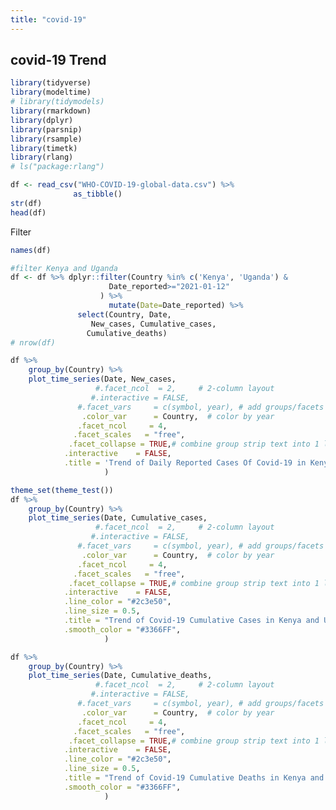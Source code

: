 ---
title: "covid-19"
---

## covid-19 Trend

```{r warning=FALSE, message=FALSE}
library(tidyverse)
library(modeltime)
# library(tidymodels)
library(rmarkdown)
library(dplyr)
library(parsnip)
library(rsample)
library(timetk)
library(rlang)
# ls("package:rlang")
```

```{r warning=FALSE, message=FALSE}
df <- read_csv("WHO-COVID-19-global-data.csv") %>% 
              as_tibble()
str(df)
head(df)


```

Filter

```{r}
names(df)
```

```{r warning=FALSE, message=FALSE}
#filter Kenya and Uganda
df <- df %>% dplyr::filter(Country %in% c('Kenya', 'Uganda') &
                      Date_reported>="2021-01-12"
                    ) %>% 
                      mutate(Date=Date_reported) %>% 
               select(Country, Date,
                  New_cases, Cumulative_cases,
                 Cumulative_deaths)
# nrow(df)
```

```{r warning=FALSE, message=FALSE}
df %>%
    group_by(Country) %>%
    plot_time_series(Date, New_cases,
                   #.facet_ncol  = 2,     # 2-column layout
                  #.interactive = FALSE,
               #.facet_vars     = c(symbol, year), # add groups/facets
                .color_var      = Country,  # color by year
               .facet_ncol     = 4,
              .facet_scales   = "free",
             .facet_collapse = TRUE,# combine group strip text into 1 line
            .interactive    = FALSE,
            .title = 'Trend of Daily Reported Cases Of Covid-19 in Kenya and Uganda'
                     )
```

```{r warning=FALSE, message=FALSE}
theme_set(theme_test())
df %>%
    group_by(Country) %>%
    plot_time_series(Date, Cumulative_cases,
                   #.facet_ncol  = 2,     # 2-column layout
                  #.interactive = FALSE,
               #.facet_vars     = c(symbol, year), # add groups/facets
                .color_var      = Country,  # color by year
               .facet_ncol     = 4,
              .facet_scales   = "free",
             .facet_collapse = TRUE,# combine group strip text into 1 line
            .interactive    = FALSE,
            .line_color = "#2c3e50",
            .line_size = 0.5,
            .title = "Trend of Covid-19 Cumulative Cases in Kenya and Uganda",
            .smooth_color = "#3366FF",
                     )
```

```{r}
df %>%
    group_by(Country) %>%
    plot_time_series(Date, Cumulative_deaths,
                   #.facet_ncol  = 2,     # 2-column layout
                  #.interactive = FALSE,
               #.facet_vars     = c(symbol, year), # add groups/facets
                .color_var      = Country,  # color by year
               .facet_ncol     = 4,
              .facet_scales   = "free",
             .facet_collapse = TRUE,# combine group strip text into 1 line
            .interactive    = FALSE,
            .line_color = "#2c3e50",
            .line_size = 0.5,
            .title = "Trend of Covid-19 Cumulative Deaths in Kenya and Uganda",
            .smooth_color = "#3366FF",
                     )
```

